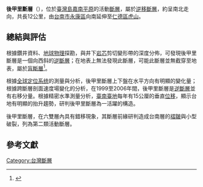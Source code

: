 '''後甲里斷層'''（{{lang-en|'''Houchiali Fault'''}}），位於[[臺灣島|臺灣島]][[嘉南平原|嘉南平原]]的活動[[斷層|斷層]]，屬於[[逆斷層|逆移斷層]]，約呈南北走向，共長12公里，由[[台南市|台南市]][[永康區|永康區]]向南延伸至[[仁德區|仁德區]][[虎山|虎山]]。

==總結與評估==
根據鑽井資料、[[地球物理|地球物理]]探勘，與井下[[岩芯|岩芯]]剪切變形帶的深度分佈，可發現後甲里斷層是一個向西斜的[[逆斷層|逆斷層]]；在地表上無法發現此斷層，可能此斷層並無截穿至地表，屬於[[盲斷層|盲斷層]]{{R|地調所}}<ref>{{cite news|title=學者提醒 注意後甲里斷層|url=http://news.ltn.com.tw/news/life/paper/957813|accessdate=2016-02-14|agency=自由時報|date=2016-02-14|archive-date=2020-07-17|archive-url=https://web.archive.org/web/20200717024416/https://news.ltn.com.tw/news/life/paper/957813}}</ref>。

根據[[全球定位系统|全球定位系统]]的測量與分析，後甲里斷層上下盤在水平方向有明顯的變化量；根據跨斷層剖面速度場變化的分析，在1999至2006年間，後甲里斷層是[[逆斷層|逆斷層]]並有右移分量。根據精密水準測量分析，[[臺南臺地|臺南臺地]]每年有15公厘的垂直[[位移|位移]]，顯示台地有明顯的抬升趨勢，研判後甲里斷層為一活躍的構造{{R|地調所}}。

後甲里斷層，在六雙層內具有錯移現象，其斷層前緣研判造成台南層的[[褶皺|褶皺]]與小型破裂，列為第二類活動斷層{{R|地調所}}。

==參考文獻==
{{Reflist|2|refs=
<ref name="地調所">{{cite web|url=http://fault.moeacgs.gov.tw/MgFault/Home/pageMap?LFun=1|title=台灣活動斷層|publisher=經濟部中央地質調查所活動斷層網站|access-date=2016-02-09|archive-url=https://web.archive.org/web/20170625151911/http://fault.moeacgs.gov.tw/MgFault/Home/pageMap?LFun=1|archive-date=2017-06-25|dead-url=yes}}</ref>

}}

{{台灣斷層|西南}}

[[Category:台灣斷層|Category:台灣斷層]]